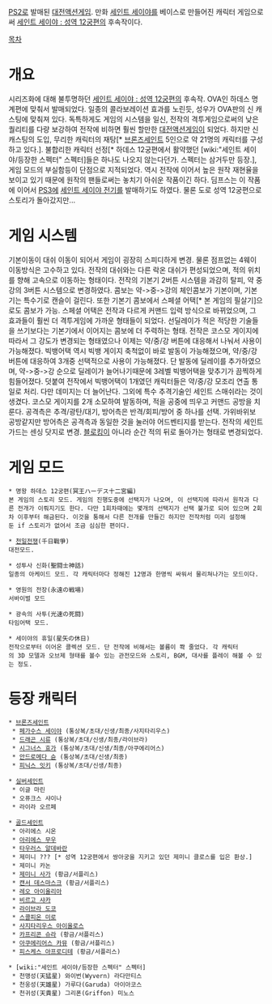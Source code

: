 [[PS2]]로 발매된 [[대전액션게임]]. 만화 [[세인트 세이야]]를 베이스로 만들어진 캐릭터 게임으로써 [[세인트 세이야 : 성역 12궁편]]의 후속작이다.

[[목차]]

= 개요 =
시리즈화에 대해 불투명하던 [[세인트 세이야 : 성역 12궁편]]의 후속작. OVA인 하데스 명계편에 맞춰서 발매되었다. 일종의 콜라보레이션 효과를 노린듯, 성우가 OVA판의 신 캐스팅에 맞춰져 있다.
독특하게도 게임의 시스템을 일신, 전작의 격투게임으로써의 낮은 퀄리티를 다량 보강하여 전작에 비하면 훨씬 할만한 [[대전액션게임]]이 되었다. 하지만 신 캐스팅의 도입, 무리한 캐릭터의 재탕[* [[브론즈세인트]] 5인으로 약 21명의 캐릭터를 구성하고 있다.]. 불합리한 캐릭터 선정[* 하데스 12궁편에서 활약했던 [wiki:"세인트 세이야/등장한 스펙터" 스펙터]들은 하나도 나오지 않는다던가. 스펙터는 삼거두만 등장.], 게임 모드의 부실함등이 단점으로 지적되었다.
역시 전작에 이어서 높은 원작 재현율을 보이고 있기 때문에 원작의 팬들로써는 놓치기 아쉬운 작품이긴 하다. 딤프스는 이 작품에 이어서 [[PS3]]에 [[세인트 세이야 전기]]를 발매하기도 하였다. 물론 도로 성역 12궁편으로 스토리가 돌아갔지만...

= 게임 시스템 =
기본이동이 대쉬 이동이 되어서 게임이 굉장히 스피디하게 변경. 물론 점프없는 4웨이 이동방식은 고수하고 있다. 전작의 대쉬와는 다른 락온 대쉬가 편성되었으며, 적의 위치를 향해 고속으로 이동하는 형태이다. 
전작의 기본기 2버튼 시스템을 과감히 탈피, 약 중 강의 3버튼 시스템으로 변경하였다. 콤보는 약->중->강의 체인콤보가 기본이며, 기본기는 특수기로 캔슬이 걸린다. 또한 기본기 콤보에서 스페셜 어택[* 본 게임의 필살기]으로도 콤보가 가능.
스페셜 어택은 전작과 다르게 커맨드 입력 방식으로 바뀌었으며, 그 효과들이 훨씬 더 격투게임에 가까운 형태들이 되었다. 선딜레이가 적은 적당한 기술들을 쓰기보다는 기본기에서 이어지는 콤보에 더 주력하는 형태. 전작은 코스모 게이지에 따라서 그 강도가 변경되는 형태였으나 이제는 약/중/강 버튼에 대응해서 나눠서 사용이 가능해졌다.
빅뱅어택 역시 빅뱅 게이지 축척없이 바로 발동이 가능해졌으며, 약/중/강 버튼에 대응하여 3개중 선택적으로 사용이 가능해졌다. 단 발동에 딜레이를 추가하였으며, 약->중->강 순으로 딜레이가 늘어나기때문에 3레벨 빅뱅어택을 맞추기가 끔찍하게 힘들어졌다. 덧붙여 전작에서 빅뱅어택이 1개였던 캐릭터들은 약/중/강 모조리 연출 통일로 처리. 다만 데미지는 더 늘어난다.
그외에 특수 추격기술인 세인트 스매쉬라는 것이 생겼다. 코스모 게이지를 2개 소모하여 발동하며, 적을 공중에 띄우고 커맨드 공방을 치룬다. 공격측은 추격/광탄/대기, 방어측은 반격/회피/방어 중 하나를 선택. 가위바위보 공방같지만 방어측은 공격측과 동일한 것을 눌러야 어드벤티지를 받는다.
전작의 세인트 가드는 센싱 닷지로 변경. [[블로킹]]이 아니라 순간 적의 뒤로 돌아가는 형태로 변경되었다.

= 게임 모드 =

 * 명왕 하데스 12궁편(冥王ハーデス十二宮編)
 본 게임의 스토리 모드. 게임의 진행도중에 선택지가 나오며, 이 선택지에 따라서 원작과 다른 전개가 이뤄지기도 한다. 다만 1회차때에는 몇개의 선택지가 선택 불가로 되어 있으며 2회차 이후부터 해금된다. 이것을 통해서 다른 전개를 만들긴 하지만 전작처럼 미리 설정해둔 if 스토리가 없어서 조금 심심한 편이다.

 * [[천일전쟁]](千日戰爭)
 대전모드. 

 * 성투사 신화(聖闘士神話)
 일종의 아케이드 모드. 각 캐릭터마다 정해진 12명과 한명씩 싸워서 물리쳐나가는 모드이다. 

 * 영원의 전장(永遠の戦場)
 서바이벌 모드

 * 광속의 사투(光速の死闘)
 타임어택 모드.

 * 세이야의 휴일(星矢の休日)
 전작으로부터 이어온 콜렉션 모드. 단 전작에 비해서는 볼륨이 쫙 줄었다. 각 캐릭터의 3D 모델과 오브제 형태를 볼수 있는 관전모드와 스토리, BGM, 대사를 플레이 해볼 수 있는 정도.

= 등장 캐릭터 =

 * [[브론즈세인트]]
  * [[페가수스 세이야]] (통상복/초대/신생/최종/사지타리우스)
  * [[드래곤 시류]] (통상복/초대/신생/최종/라이브라)
  * [[시그너스 효가]] (통상복/초대/신생/최종/아쿠에리어스)
  * [[안드로메다 슌]] (통상복/초대/신생/최종)
  * [[피닉스 잇키]] (통상복/초대/신생/최종)

 * [[실버세인트]]
  * 이글 마린
  * 오퓨크스 샤이나
  * 라이라 오르페

 * [[골드세인트]]
  * 아리에스 시온
  * [[아리에스 무우]]
  * [[타우러스 알데바란]]
  * 제미니 ??? [* 성역 12궁편에서 쌍아궁을 지키고 있던 제미니 클로스를 입은 환상.]
  * 제미니 카논
  * [[제미니 사가]] (황금/서플리스)
  * [[캔서 데스마스크]] (황금/서플리스)
  * [[레오 아이올리아]]
  * [[비르고 샤카]]
  * [[라이브라 도코]]
  * [[스콜피온 미로]]
  * [[사지타리우스 아이올로스]]
  * [[카프리콘 슈라]] (황금/서플리스)
  * [[아쿠에리어스 카뮤]] (황금/서플리스)
  * [[피스케스 아프로디테]] (황금/서플리스)

 * [wiki:"세인트 세이야/등장한 스펙터" 스펙터]
  * 천맹성(天猛星) 와이번(Wyvern) 라다만티스
  * 천웅성(天雄星) 가루다(Garuda) 아이아코스
  * 천귀성(天貴星) 그리폰(Griffon) 미노스
  
